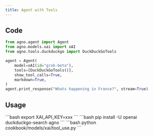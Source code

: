 ```yaml
---
title: Agent with Tools
---
```


## Code

```python cookbook/models/xai/tool_use.py
from agno.agent import Agent
from agno.models.xai import xAI
from agno.tools.duckduckgo import DuckDuckGoTools

agent = Agent(
    model=xAI(id="grok-beta"),
    tools=[DuckDuckGoTools()],
    show_tool_calls=True,
    markdown=True,
)
agent.print_response("Whats happening in France?", stream=True)
```

## Usage

<Steps>
  <Snippet file="create-venv-step.mdx" />

  <Step title="Set your API key">
    ```bash
    export XAI_API_KEY=xxx
    ```
  </Step>

  <Step title="Install libraries">
    ```bash
    pip install -U openai duckduckgo-search agno
    ```
  </Step>

  <Step title="Run Agent">
    ```bash
    python cookbook/models/xai/tool_use.py
    ```
  </Step>
</Steps>